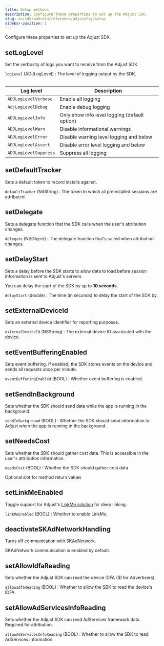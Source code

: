 ```yaml
---
title: Setup methods
description: Configure these properties to set up the Adjust SDK.
slug: en/sdk/android/reference/adjconfig/setup
sidebar-position: 1
---
```


Configure these properties to set up the Adjust SDK.

<Function>

## setLogLevel

Set the verbosity of logs you want to receive from the Adjust SDK.

<slot slot="signature">


<SetLogLevelSig />

</slot>

<slot slot="snippet">


<SetLogLevel />

</slot>

<slot slot="parameters">

`logLevel` (ADJLogLevel)
: The level of logging output by the SDK.

<Table>

| Log level             | Description                                   |
| --------------------- | --------------------------------------------- |
| `ADJLogLevelVerbose`  | Enable all logging                            |
| `AdjLogLevelDebug`    | Enable debug logging                          |
| `ADJLogLevelInfo`     | Only show info level logging (default option) |
| `ADJLogLevelWarn`     | Disable informational warnings                |
| `ADJLogLevelError`    | Disable warning level logging and below       |
| `ADJLogLevelAssert`   | Disable error level logging and below         |
| `ADJLogLevelSuppress` | Suppress all logging                          |

</Table>

</slot>

</Function>

<Function>

## setDefaultTracker

Sets a default token to record installs against.

<slot slot="signature">


<SetDefaultTrackerSig />

</slot>

<slot slot="snippet">


<SetDefaultTracker />

</slot>

<slot slot="parameters">

`defaultTracker` (NSString)
: The token to which all preinstalled sessions are attributed.

</slot>

</Function>

<Function>

## setDelegate

Sets a delegate function that the SDK calls when the user's attribution changes.

<slot slot="signature">


<SetDelegateSig />

</slot>

<slot slot="snippet">


<SetDelegate />

</slot>

<slot slot="parameters">

`delegate` (NSObject)
: The delegate function that's called when attribution changes.

</slot>

</Function>

<Function>

## setDelayStart

Sets a delay before the SDK starts to allow data to load before session information is sent to Adjust's servers.

<Callout type="info">

You can delay the start of the SDK by up to **10 seconds**.

</Callout>

<slot slot="signature">


<SetDelayStartSig />

</slot>

<slot slot="snippet">


<SetDelayStart />

</slot>

<slot slot="parameters">

`delayStart` (double)
: The time (in seconds) to delay the start of the SDK by.

</slot>

</Function>

<Function>

## setExternalDeviceId

Sets an external device identifier for reporting purposes.

<slot slot="signature">


<SetExternalDeviceIdSig />

</slot>

<slot slot="snippet">


<SetExternalDeviceId />

</slot>

<slot slot="parameters">

`externalDeviceId` (NSString)
: The external device ID associated with the device.

</slot>

</Function>

<Function>

## setEventBufferingEnabled

Sets event buffering. If enabled, the SDK stores events on the device and sends all requests once per minute.

<slot slot="snippet">


<SetEventBufferingEnabledSig />

</slot>

<slot slot="snippet">


<SetEventBufferingEnabled />

</slot>

<slot slot="parameters">

`eventBufferingEnabled` (BOOL)
: Whether event buffering is enabled.

</slot>

</Function>

<Function>

## setSendInBackground

Sets whether the SDK should send data while the app is running in the background.

<slot slot="signature">


<SetSendInBackgroundSig />

</slot>

<slot slot="snippet">


<SetSendInBackground />

</slot>

<slot slot="parameters">

`sendInBackground` (BOOL)
: Whether the SDK should send information to Adjust when the app is running in the background.

</slot>

</Function>

<Function>

## setNeedsCost

Sets whether the SDK should gather cost data. This is accessible in the user's attribution information.

<slot slot="signature">


<SetNeedsCostSig />

</slot>

<slot slot="snippet">


<SetNeedsCost />

</slot>

<slot slot="parameters">

`needsCost` (BOOL)
: Whether the SDK should gather cost data

</slot>

<slot slot="returns">

Optional slot for method return values

</slot>

</Function>

<Function>

## setLinkMeEnabled

Toggle support for Adjust's [LinkMe solution](https://help.adjust.com/en/article/linkme) for deep linking.

<slot slot="signature">


<SetLinkMeEnabledSig />

</slot>

<slot slot="snippet">


<SetLinkMeEnabled />

</slot>

<slot slot="parameters">

`linkMeEnabled` (BOOL)
: Whether to enable LinkMe.

</slot>

</Function>

<Function>

## deactivateSKAdNetworkHandling

Turns off communication with SKAdNetwork.

<Callout type="note">

SKAdNetwork communication is enabled by default.

</Callout>

<slot slot="signature">


<DeactivateSKAdNetworkHandlingSig />

</slot>

<slot slot="snippet">


<DeactivateSKAdNetworkHandling />

</slot>

</Function>

<Function>

## setAllowIdfaReading

Sets whether the Adjust SDK can read the device <Abbr>IDFA (ID for Advertisers)</Abbr>.

<slot slot="signature">


<SetAllowIdfaReadingSig />

</slot>

<slot slot="snippet">


<SetAllowIdfaReading />

</slot>

<slot slot="parameters">

`allowIdfaReading` (BOOL)
: Whether to allow the SDK to read the device's IDFA.

</slot>

</Function>

<Function>

## setAllowAdServicesInfoReading

Sets whether the Adjust SDK can read AdServices framework data. Required for attribution.

<slot slot="signature">


<SetAllowAdServicesInfoReadingSig />

</slot>

<slot slot="snippet">


<SetAllowAdServicesInfoReading />

</slot>

<slot slot="parameters">

`allowAdServicesInfoReading` (BOOL)
: Whether to allow the SDK to read AdServices information.

</slot>

</Function>
